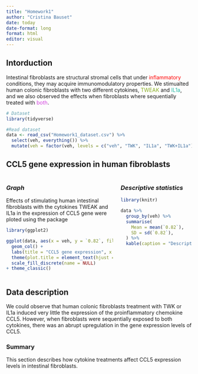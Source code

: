 ```yaml
---
title: "Homework1"
author: "Cristina Bauset"
date: today
date-format: long
format: html
editor: visual
---
```


## **Intorduction**

Intestinal fibroblasts are structural stromal cells that under [inflammatory]{style="color: red;"} conditions, they may acquire immunomodulatory properties. We stimualted human colonic fibroblasts with two different cytokines, [TWEAK]{style="color: #87AD22"} and [IL1a]{style="color: #21B7A2"}, and we also observed the effects when fibroblasts where sequentially treated with [both]{style="color: #D243DE"}.

```r
# Dataset
library(tidyverse)

#Read dataset
data <- read_csv("Homework1_dataset.csv") %>%
  select(veh, everything()) %>%
  mutate(veh = factor(veh, levels = c("veh", "TWK", "IL1a", "TWK+IL1a")))
```

## **CCL5 gene expression in human fibroblasts**

::::: columns
::: {.column width="60%"}
### *Graph*

Effects of stimulating human intestinal fibroblasts with the cytokines TWEAK and IL1a in the expression of CCL5 gene were ploted using the package

```r
library(ggplot2)
```

```r
ggplot(data, aes(x = veh, y = `0.82`, fill = veh)) +
  geom_col() +
  labs(title = "CCL5 gene expression", x = "Treatment", y = "Fold induction") +
  theme(plot.title = element_text(hjust = 0.5, size = 16, face = "bold"), axis.title.x = element_text(size = 14), axis.title.y = element_text(size = 14),axis.text.x = element_text(size = 12), axis.text.y = element_text(size = 12)) +
  scale_fill_discrete(name = NULL)
+ theme_classic()

```
:::

::: {.column width="40%"}
### *Descriptive statistics*

```r
library(knitr)

data %>%
  group_by(veh) %>%
  summarise(
    Mean = mean(`0.82`),
    SD = sd(`0.82`),
  ) %>%
  kable(caption = "Descriptive statistics per group")
```
:::
:::::

## **Data description**

We could observe that human colonic fibroblasts treatment with TWK or IL1a induced very little the expression of the proinflammatory chemokine CCL5. However, when fibroblasts were sequentially exposed to both cytokines, there was an abrupt upregulation in the gene expression levels of CCL5.


::: {.callout-note}
### Summary
This section describes how cytokine treatments affect CCL5 expression levels in intestinal fibroblasts.
:::


